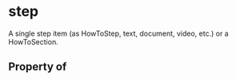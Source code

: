 # step

A single step item (as HowToStep, text, document, video, etc.) or a HowToSection.

## Property of



